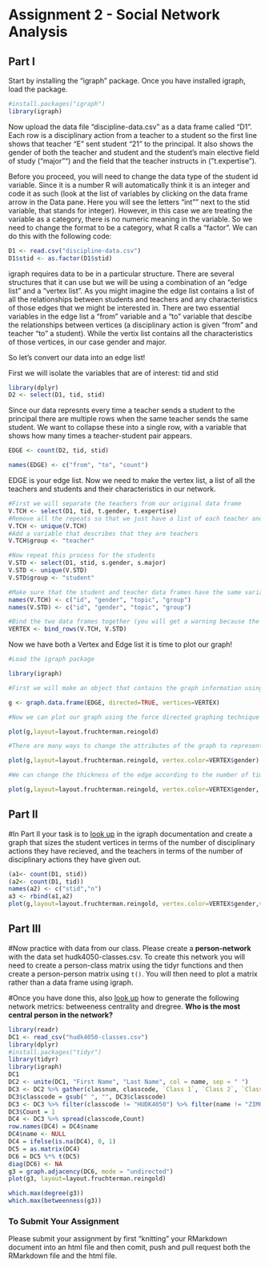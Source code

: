 # Assignment 2 - Social Network Analysis

## Part I
Start by installing the "igraph" package. Once you have installed igraph, load the package.
```r
#install.packages("igraph")
library(igraph)
```

Now upload the data file "discipline-data.csv" as a data frame called "D1". Each row is a disciplinary action from a teacher to a student so the first line shows that teacher "E" sent student "21" to the principal. It also shows the gender of both the teacher and student and the student's main elective field of study ("major"") and the field that the teacher instructs in ("t.expertise").

Before you proceed, you will need to change the data type of the student id variable. Since it is a number R will automatically think it is an integer and code it as such (look at the list of variables by clicking on the data frame arrow in the Data pane. Here you will see the letters "int"" next to the stid variable, that stands for integer). However, in this case we are treating the variable as a category, there is no numeric meaning in the variable. So we need to change the format to be a category, what R calls a "factor". We can do this with the following code:

```r
D1 <- read.csv("discipline-data.csv")
D1$stid <- as.factor(D1$stid)
```

igraph requires data to be in a particular structure. There are several structures that it can use but we will be using a combination of an "edge list" and a "vertex list". As you might imagine the edge list contains a list of all the relationships between students and teachers and any characteristics of those edges that we might be interested in. There are two essential variables in the edge list a "from" variable and a "to" variable that descibe the relationships between vertices (a disciplinary action is given "from" and teacher "to" a student). While the vertix list contains all the characteristics of those vertices, in our case gender and major.

So let's convert our data into an edge list!

First we will isolate the variables that are of interest: tid and stid

```r
library(dplyr)
D2 <- select(D1, tid, stid)
```

Since our data represnts every time a teacher sends a student to the principal there are multiple rows when the same teacher sends the same student. We want to collapse these into a single row, with a variable that shows how many times a teacher-student pair appears.

```r

EDGE <- count(D2, tid, stid)

names(EDGE) <- c("from", "to", "count")

```

EDGE is your edge list. Now we need to make the vertex list, a list of all the teachers and students and their characteristics in our network.

```r

#First we will separate the teachers from our original data frame
V.TCH <- select(D1, tid, t.gender, t.expertise)
#Remove all the repeats so that we just have a list of each teacher and their characteristics
V.TCH <- unique(V.TCH)
#Add a variable that describes that they are teachers
V.TCH$group <- "teacher"

#Now repeat this process for the students
V.STD <- select(D1, stid, s.gender, s.major)
V.STD <- unique(V.STD)
V.STD$group <- "student"

#Make sure that the student and teacher data frames have the same variables names
names(V.TCH) <- c("id", "gender", "topic", "group")
names(V.STD) <- c("id", "gender", "topic", "group")

#Bind the two data frames together (you will get a warning because the teacher data frame has 5 types of id (A,B,C,D,E) and the student has 25 (1-30), this isn't a problem)
VERTEX <- bind_rows(V.TCH, V.STD)

```

Now we have both a Vertex and Edge list it is time to plot our graph!

```r
#Load the igraph package

library(igraph)

#First we will make an object that contains the graph information using our two dataframes EDGE and VERTEX. Notice that we have made "directed = TRUE" - our graph is directed since discipline is being given from a teacher to a student.

g <- graph.data.frame(EDGE, directed=TRUE, vertices=VERTEX)

#Now we can plot our graph using the force directed graphing technique - our old friend Fruchertman-Reingold!

plot(g,layout=layout.fruchterman.reingold)

#There are many ways to change the attributes of the graph to represent different characteristics of the newtork. For example, we can color the nodes according to gender.

plot(g,layout=layout.fruchterman.reingold, vertex.color=VERTEX$gender)

#We can change the thickness of the edge according to the number of times a particular teacher has sent a particular student to the principal.

plot(g,layout=layout.fruchterman.reingold, vertex.color=VERTEX$gender, edge.width=EDGE$count)

````

## Part II

#In Part II your task is to [look up](http://igraph.org/r/) in the igraph documentation and create a graph that sizes the student vertices in terms of the number of disciplinary actions they have recieved, and the teachers in terms of the number of disciplinary actions they have given out.
```r
(a1<- count(D1, stid))
(a2<- count(D1, tid))
names(a2) <- c("stid","n")
a3 <- rbind(a1,a2)
plot(g,layout=layout.fruchterman.reingold, vertex.color=VERTEX$gender,vertex.size = a3$n+15)
```



## Part III

#Now practice with data from our class. Please create a **person-network** with the data set hudk4050-classes.csv. To create this network you will need to create a person-class matrix using the tidyr functions and then create a person-person matrix using `t()`. You will then need to plot a matrix rather than a data frame using igraph.

#Once you have done this, also [look up](http://igraph.org/r/) how to generate the following network metrics: betweeness centrality and dregree. **Who is the most central person in the network?**
```r
library(readr)
DC1 <- read_csv("hudk4050-classes.csv")
library(dplyr)
#install.packages("tidyr")
library(tidyr)
library(igraph)
DC1
DC2 <- unite(DC1, "First Name", "Last Name", col = name, sep = " ")
DC3 <- DC2 %>% gather(classnum, classcode, `Class 1`, `Class 2`, `Class 3`, `Class 4`, `Class 5`, `Class 6`) %>% select(-c(classnum))
DC3$classcode = gsub(" ", "", DC3$classcode)
DC3 <- DC3 %>% filter(classcode != "HUDK4050") %>% filter(name != "ZIMO CHEN")
DC3$Count = 1
DC4 <- DC3 %>% spread(classcode,Count)
row.names(DC4) = DC4$name
DC4$name <- NULL
DC4 = ifelse(is.na(DC4), 0, 1)
DC5 = as.matrix(DC4)
DC6 = DC5 %*% t(DC5)
diag(DC6) <- NA
g3 = graph.adjacency(DC6, mode = "undirected")
plot(g3, layout=layout.fruchterman.reingold)

which.max(degree(g3))
which.max(betweenness(g3))
```


### To Submit Your Assignment

Please submit your assignment by first "knitting" your RMarkdown document into an html file and then comit, push and pull request both the RMarkdown file and the html file.
